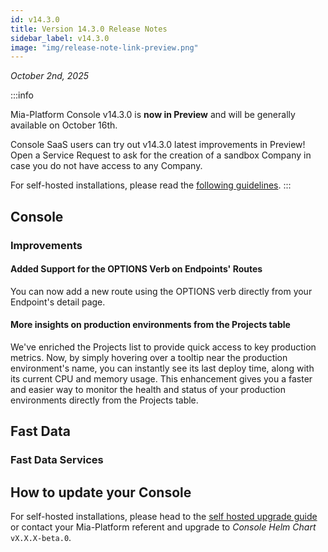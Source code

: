 ```yaml
---
id: v14.3.0
title: Version 14.3.0 Release Notes
sidebar_label: v14.3.0
image: "img/release-note-link-preview.png"
---
```


_October 2nd, 2025_

:::info

Mia-Platform Console v14.3.0 is **now in Preview** and will be generally available on October 16th.

Console SaaS users can try out v14.3.0 latest improvements in Preview! Open a Service Request to ask for the creation of a sandbox Company in case you do not have access to any Company.

For self-hosted installations, please read the [following guidelines](#how-to-update-your-console).
:::

## Console

### Improvements

#### Added Support for the OPTIONS Verb on Endpoints' Routes

You can now add a new route using the OPTIONS verb directly from your Endpoint's detail page. 

#### More insights on production environments from the Projects table

We've enriched the Projects list to provide quick access to key production metrics. Now, by simply hovering over a tooltip near the production environment's name, you can instantly see its last deploy time, along with its current CPU and memory usage. This enhancement gives you a faster and easier way to monitor the health and status of your production environments directly from the Projects table.

## Fast Data

### Fast Data Services

## How to update your Console

For self-hosted installations, please head to the [self hosted upgrade guide](/infrastructure/self-hosted/installation-chart/100_how-to-upgrade.md) or contact your Mia-Platform referent and upgrade to _Console Helm Chart_ `vX.X.X-beta.0`.